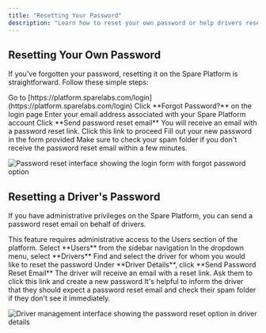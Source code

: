```yaml
---
title: "Resetting Your Password"
description: "Learn how to reset your own password or help drivers reset theirs on the Spare Platform"
---
```


## Resetting Your Own Password

If you've forgotten your password, resetting it on the Spare Platform is straightforward. Follow these simple steps:

<Steps>
  <Step title="Navigate to Login Page">
    Go to [https://platform.sparelabs.com/login](https://platform.sparelabs.com/login)
  </Step>
  
  <Step title="Select Forgot Password">
    Click **Forgot Password?** on the login page
  </Step>
  
  <Step title="Enter Your Email">
    Enter your email address associated with your Spare Platform account
  </Step>
  
  <Step title="Send Reset Email">
    Click **Send password reset email**
  </Step>
  
  <Step title="Check Your Email">
    You will receive an email with a password reset link. Click this link to proceed
  </Step>
  
  <Step title="Create New Password">
    Fill out your new password in the form provided
  </Step>
</Steps>

<Info>
Make sure to check your spam folder if you don't receive the password reset email within a few minutes.
</Info>

![Password reset interface showing the login form with forgot password option](/images/general-support/password-reset-login-interface.png)

## Resetting a Driver's Password

If you have administrative privileges on the Spare Platform, you can send a password reset email on behalf of drivers.

<Note>
This feature requires administrative access to the Users section of the platform.
</Note>

<Steps>
  <Step title="Access Users Section">
    Select **Users** from the sidebar navigation
  </Step>
  
  <Step title="Navigate to Drivers">
    In the dropdown menu, select **Drivers**
  </Step>
  
  <Step title="Select Driver">
    Find and select the driver for whom you would like to reset the password
  </Step>
  
  <Step title="Send Reset Email">
    Under **Driver Details**, click **Send Password Reset Email**
  </Step>
  
  <Step title="Notify Driver">
    The driver will receive an email with a reset link. Ask them to click this link and create a new password
  </Step>
</Steps>

<Tip>
It's helpful to inform the driver that they should expect a password reset email and check their spam folder if they don't see it immediately.
</Tip>

![Driver management interface showing the password reset option in driver details](/images/general-support/password-reset-driver-management.png)
